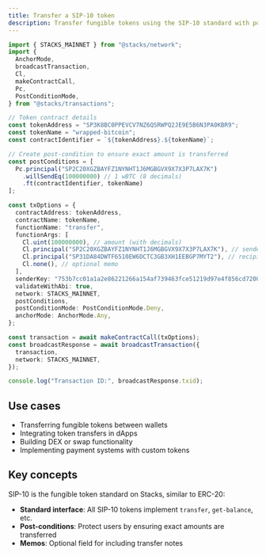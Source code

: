 ```yaml
---
title: Transfer a SIP-10 token
description: Transfer fungible tokens using the SIP-10 standard with post-conditions
---
```


```typescript
import { STACKS_MAINNET } from "@stacks/network";
import {
  AnchorMode,
  broadcastTransaction,
  Cl,
  makeContractCall,
  Pc,
  PostConditionMode,
} from "@stacks/transactions";

// Token contract details
const tokenAddress = "SP3K8BC0PPEVCV7NZ6QSRWPQ2JE9E5B6N3PA0KBR9";
const tokenName = "wrapped-bitcoin";
const contractIdentifier = `${tokenAddress}.${tokenName}`;

// Create post-condition to ensure exact amount is transferred
const postConditions = [
  Pc.principal("SP2C20XGZBAYFZ1NYNHT1J6MGBGVX9X7X3P7LAX7K")
    .willSendEq(100000000) // 1 wBTC (8 decimals)
    .ft(contractIdentifier, tokenName)
];

const txOptions = {
  contractAddress: tokenAddress,
  contractName: tokenName,
  functionName: "transfer",
  functionArgs: [
    Cl.uint(100000000), // amount (with decimals)
    Cl.principal("SP2C20XGZBAYFZ1NYNHT1J6MGBGVX9X7X3P7LAX7K"), // sender
    Cl.principal("SP31DA84DWTF6510EW6DCTC3GB3XH1EEBGP7MYT2"), // recipient
    Cl.none(), // optional memo
  ],
  senderKey: "753b7cc01a1a2e86221266a154af739463fce51219d97e4f856cd7200c3bd2a601",
  validateWithAbi: true,
  network: STACKS_MAINNET,
  postConditions,
  postConditionMode: PostConditionMode.Deny,
  anchorMode: AnchorMode.Any,
};

const transaction = await makeContractCall(txOptions);
const broadcastResponse = await broadcastTransaction({ 
  transaction,
  network: STACKS_MAINNET,
});

console.log("Transaction ID:", broadcastResponse.txid);
```

## Use cases

- Transferring fungible tokens between wallets
- Integrating token transfers in dApps
- Building DEX or swap functionality
- Implementing payment systems with custom tokens

## Key concepts

SIP-10 is the fungible token standard on Stacks, similar to ERC-20:

- **Standard interface**: All SIP-10 tokens implement `transfer`, `get-balance`, etc.
- **Post-conditions**: Protect users by ensuring exact amounts are transferred
- **Memos**: Optional field for including transfer notes